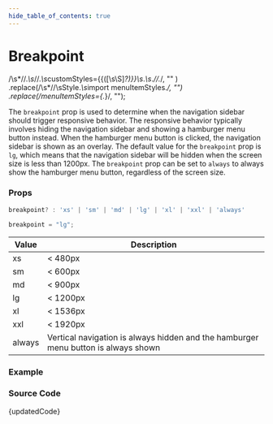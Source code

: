 ```yaml
---
hide_table_of_contents: true
---
```



# Breakpoint

  /\s*\/\/.*\s*\/\/.*\s*customStyles=\{\{([\s\S]*?)\}\}\s*.*\s*.*\/\/.*/,
  ""
)
  .replace(/\s*\/\/\sStyle.*\s*import menuItemStyles.*/, "")
  .replace(/menuItemStyles={.*}/, "");

The `breakpoint` prop is used to determine when the navigation sidebar should trigger responsive behavior. The responsive behavior typically involves hiding the navigation sidebar and showing a hamburger menu button instead. When the hamburger menu button is clicked, the navigation sidebar is shown as an overlay. The default value for the `breakpoint` prop is `lg`, which means that the navigation sidebar will be hidden when the screen size is less than 1200px. The `breakpoint` prop can be set to `always` to always show the hamburger menu button, regardless of the screen size.

### Props

```ts noCopy
breakpoint? : 'xs' | 'sm' | 'md' | 'lg' | 'xl' | 'xxl' | 'always'
```

```ts noCopy title='Default Value'
breakpoint = "lg";
```

| Value  | Description                                                                        |
| ------ | ---------------------------------------------------------------------------------- |
| xs     | < 480px                                                                            |
| sm     | < 600px                                                                            |
| md     | < 900px                                                                            |
| lg     | < 1200px                                                                           |
| xl     | < 1536px                                                                           |
| xxl    | < 1920px                                                                           |
| always | Vertical navigation is always hidden and the hamburger menu button is always shown |

### Example

<BrowserWindow url="/vertical-menu/vertical-nav/breakpoint">
  <Provider>
    <Breakpoint />
  </Provider>
</BrowserWindow>

### Source Code

<TsToJsCodeSnippet>{updatedCode}</TsToJsCodeSnippet>
